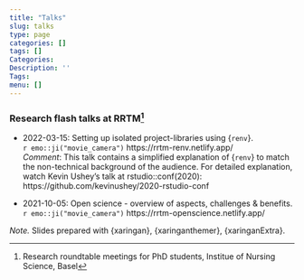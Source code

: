```yaml
---
title: "Talks"
slug: talks
type: page
categories: []
tags: []
Categories:
Description: ''
Tags:
menu: []
---
```




### Research flash talks at RRTM^[Research roundtable meetings for PhD students, Institue of Nursing Science, Basel]

- 2022-03-15: Setting up isolated project-libraries using {`renv`}.  
  `r emo::ji("movie_camera")` https://rrtm-renv.netlify.app/   
  *Comment*: This talk contains a simplified explanation of {`renv`} to match the 
  non-technical background of the audience. For detailed explanation, watch Kevin 
  Ushey's talk at rstudio::conf(2020): https://github.com/kevinushey/2020-rstudio-conf 
  
- 2021-10-05: Open science - overview of aspects, challenges & benefits.  
  `r emo::ji("movie_camera")` https://rrtm-openscience.netlify.app/   
   

*Note.* Slides prepared with {xaringan}, {xaringanthemer}, {xaringanExtra}. 



 
 


